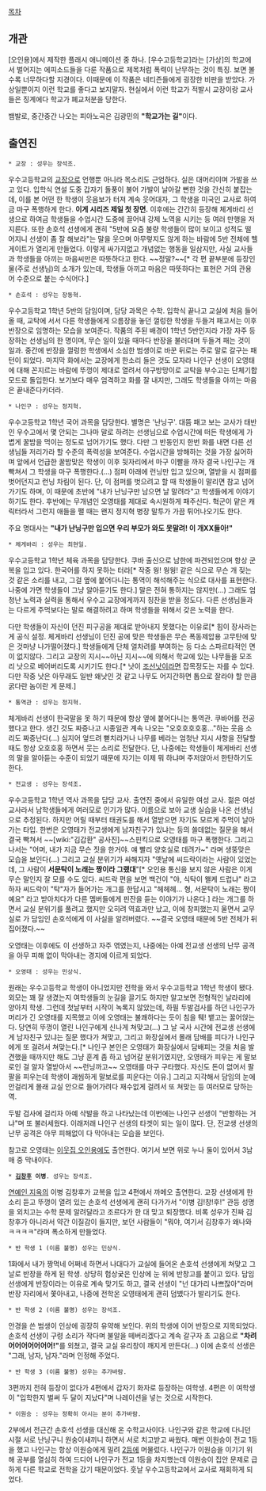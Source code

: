 [[목차]]
== 개관 ==
[오인용]에서 제작한 플래시 애니메이션 중 하나. [우수고등학교]라는 [가상]의 학교에서 벌어지는 에피소드들을 다룬 작품으로 제목처럼 폭력이 난무하는 것이 특징. 보면 볼수록 너무하다할 지경이다. 이때문에 이 작품은 네티즌들에게 굉장한 비판을 받았다. 가상일뿐이지 이런 학교를 좋다고 보지말자. 현실에서 이런 학교가 적발시 교장이랑 교사들은 징계에다 학교가 폐교처분을 당한다.

뱀발로, 중간중간 나오는 피아노곡은 김광민의 '''"학교가는 길"'''이다.

== 출연진 ==

 * 교장 : 성우는 장석조.

우수고등학교의 [[교장]]으로 언행뿐 아니라 목소리도 근엄하다. 실은 대머리이며 가발을 쓰고 있다. 입학식 연설 도중 갑자기 돌풍이 불어 가발이 날아갈 뻔한 것을 간신히 붙잡는데, 이를 본 어떤 한 학생이 웃음보가 터져 계속 웃어대자, 그 학생을 미국인 교사로 하여금 마구 폭행하게 한다. '''이게 시리즈 제일 첫 장면.''' 이후에는 간간히 등장해 체게바리 선생으로 하여금 학생들을 수업시간 도중에 끌어내 강제 노역을 시키는 등 여러 만행을 저지른다. 또한 손호석 선생에게 괜히 "5반에 요즘 불량 학생들이 많이 보이고 성적도 떨어지니 선생이 좀 잘 해보라"는 말을 웃으며 아무렇지도 않게 하는 바람에 5반 전체에 헬게이트가 열리게 만들었다. 이렇게 싸가지없고 개념없는 행동을 일삼지만, 사실 교사들과 학생들을 아끼는 마음씨만은 따뜻하다고 한다. ~~정말?~~[* 각 편 끝부분에 등장인물(주로 선생님)의 소개가 있는데, 학생들 아끼고 마음은 따뜻하다는 표현은 거의 관용어 수준으로 붙는 수식어다.]

 * 손호석 : 성우는 장동혁.

우수고등학교 1학년 5반의 담임이며, 담당 과목은 수학. 입학식 끝나고 교실에 처음 들어올 때, 교탁에 서서 다른 학생들에게 으름장을 놓던 껄렁한 학생을 두들겨 패고서는 이후 반장으로 임명하는 모습을 보여준다. 작품의 주된 배경이 1학년 5반인지라 가장 자주 등장하는 선생님의 한 명이며, 무슨 일이 있을 때마다 반장을 불러대며 두들겨 패는 것이 일과. 중간에 반장을 껄렁한 학생에서 소심한 범생이로 바꾼 뒤로는 주로 말로 갈구는 패턴이 되었다. 마지막 화에서는 교장에게 한소리 들은 것도 모자라 나인구 선생이 오영태에 대해 꼰지르는 바람에 뚜껑이 제대로 열려서 야구방망이로 교탁을 부수고는 단체기합 모드로 돌입한다. 보기보다 매우 엄격하고 화를 잘 내지만, 그래도 학생들을 아끼는 마음은 끝내준다카더라.

 * 나인구 : 성우는 정지혁.

우수고등학교 1학년 국어 과목을 담당한다. 별명은 '난닝구'. 대뜸 패고 보는 교사가 태반인 우수고에서 몇 안되는 그나마 말로 하려는 선생님으로 수업시간에 떠든 학생에게 가볍게 꿀밤을 먹이는 정도로 넘어가기도 했다. 다만 그 반동인지 한번 화를 내면 다른 선생님들 저리가라 할 수준의 폭력성을 보여준다. 수업시간을 방해하는 것을 가장 싫어하며 앞에서 언급한 꿀밤맞은 학생이 이후 뒷자리에서 마구 이빨을 까자 결국 나인구는 개빡쳐서 그 학생을 마구 폭행한다.(...) 점퍼 아래에 런닝만 입고 있으며, 열받을 시 점퍼를 벗어던지고 런닝 차림이 된다. 단, 이 점퍼를 벗으려고 할 때 학생들이 말리면 참고 넘어가기도 하며, 이 때문에 초반에 "내가 난닝구만 남으면 날 말려라"고 학생들에게 이야기하기도 한다. 후반에는 무개념인 오영태를 제대로 속시원하게 패주신다. 혁군이 맡은 캐릭터라서 그런지 애들을 팰 때는 왠지 정지혁 병장 말투가 가끔 튀어나오기도 한다. 

주요 명대사는 '''"내가 난닝구만 입으면 우리 부모가 와도 못말려! 이 개XX들아!"'''

 * 체게바리 : 성우는 최현일.

우수고등학교 1학년 체육 과목을 담당한다. 쿠바 출신으로 남한에 파견되었으며 항상 군복을 입고 있다. 한국어를 하지 못하는 터라[* 작중 웡! 웡웡! 같은 식으로 무슨 개 짖는 것 같은 소리를 내고, 그걸 옆에 붙어다니는 통역이 해석해주는 식으로 대사를 표현한다. 나중에 가면 학생들이 그냥 알아듣기도 한다.] 말은 전혀 통하지는 않지만(...) 그래도 엄청난 노력과 실력을 통해서 우수고 교장에게까지 칭찬을 받을 정도다. 다른 선생님들과는 다르게 주먹보다는 말로 해결하려고 하며 학생들을 위해서 갖은 노력을 한다.

다만 학생들이 자신이 던진 피구공을 제대로 받아내지 못했다는 이유로[* 힘이 장사라는 게 공식 설정. 체게바리 선생님이 던진 공에 맞은 학생들은 무슨 폭동제압용 고무탄에 맞은 것마냥 나가떨어졌다.] 학생들에게 단체 얼차려를 부여하는 등 다소 스파르타적인 면이 없지않다. 그리고 교장의 지시~~아닌 지시~~에 의해서 학교에 있는 나무들을 모조리 낫으로 베어버리도록 시키기도 한다.[* 낫이 [[조선낫]]이라면 잡목정도는 자를 수 있다. 다만 작중 낫은 아무래도 일반 왜낫인 것 같고 나무도 어지간하면 톱으로 잘라야 할 만큼 굵다란 놈이란 게 문제.]

 * 통역관 : 성우는 정지혁.
체게바리 선생이 한국말을 못 하기 때문에 항상 옆에 붙어다니는 통역관. 쿠바어를 전공했다고 한다. 생긴 것도 짜증나고 시종일관 계속 나오는 "오호호호호홍..."하는 웃음 소리도 짜증난다(...) 심지어 엎드려 뻗치라거나 나무를 베라는 엄청난 지시 사항을 전달할 때도 항상 오호호홍 하면서 웃는 소리로 전달한다. 단, 나중에는 학생들이 체게바리 선생의 말을 알아듣는 수준이 되었기 때문에 자기는 이제 뭐 하냐며 주저앉아서 한탄하기도 한다. 

 * 전교생 : 성우는 장석조.

우수고등학교 1학년 역사 과목을 담당 교사. 출연진 중에서 유일한 여성 교사. 젊은 여성 교사라서 남학생들에게 여러모로 인기가 많다. 이름으로 보아 교생 실습을 나온 선생님으로 추정된다. 하지만 어릴 때부터 태권도를 해서 열받으면 자기도 모르게 주먹이 날아가는 타입. 한번은 오영태가 전교생에게 남자친구가 있냐는 등의 쓸데없는 질문을 해서 결국 빡쳐서 ~~[wiki:"김갑환" 공사진]~~스핀킥으로 오영태를 마구 폭행한다. 그리고 나서는 "어머, 내가 지금 무슨 짓을 한거야. 얘 빨리 양호실로 데려가~" 라며 생뚱맞은 모습을 보인다(...) 그리고 교실 분위기가 싸해지자 "옛날에 씨드락이라는 사람이 있었는데, 그 사람이 '''서문탁이 노래는 짱이라 그랬대'''"[* 오인용 통신을 보지 않은 사람은 이게 무슨 말인지 잘 모를 수도 있다. 씨드락 편을 보면 백건이 "야, 식탁이 왤케 드럽냐" 라고 하자 씨드락이 "탁"자가 들어가는 개그를 한답시고 "헤헤헤... 형, 서문탁이 노래는 짱이예요" 라고 받아치다가 다른 멤버들에게 핀잔을 듣는 이야기가 나온다.] 라는 개그를 하면서 교실 분위기를 풀려고 했지만 오히려 역효과만 났고, 이에 창피했는지 울면서 교무실로 가 담임인 손호석에게 이 사실을 알려버렸다. ~~결국 오영태 때문에 5반 전체가 뒤집어졌다.~~ 

오영태는 이후에도 이 선생하고 자주 엮였는지, 나중에는 아예 전교생 선생의 난무 공격을 아무 피해 없이 막아내는 경지에 이르게 되었다. 

 * 오영태 : 성우는 민상식.

원래는 우수고등학교 학생이 아니었지만 전학을 와서 우수고등학교 1학년 학생이 됐다. 외모는 꽤 잘 생겼는지 여학생들의 눈길을 끌기도 하지만 알고보면 전형적인 날라리에 양아치 학생. 그런데 첫날부터 시작이 녹록지 않았는데, 하필 두발검사를 하던 나인구가 머리가 긴 오영태를 지목했고 이에 오영태는 불쾌하다는 듯이 침을 퉤! 뱉고는 꿇어앉는다. 당연히 뚜껑이 열린 나인구에게 신나게 쳐맞고(...) 그 날 국사 시간에 전교생 선생에게 남자친구 있냐는 질문 했다가 쳐맞고, 그리고 화장실에서 몰래 담배를 피다가 나인구에게 또 걸려서 쳐맞는다.[* 나인구 본인은 오영태가 화장실에서 담배피는 것을 처음 발견했을 때까지만 해도 그냥 훈계 좀 하고 넘어갈 분위기였지만, 오영태가 피우는 게 말보로인 걸 알자 열받아서 ~~런닝까고~~ 오영태를 마구 구타했다. 자신도 돈이 없어서 팔팔을 피우는데 학생이 괘씸하게 말보로를 피운다는 이유.] 그리고 지각해서 담임의 눈에 안걸리게 몰래 교실 안으로 들어가려다 재수없게 걸려서 또 쳐맞는 등 여러모로 당하는 역.

두발 검사에 걸리자 아예 삭발을 하고 나타났는데 이번에는 나인구 선생이 "반항하는 거냐"며 또 불러세웠다. 이래저래 나인구 선생의 타겟이 되는 일이 많다. 단, 전교생 선생의 난무 공격은 아무 피해없이 다 막아내는 모습을 보인다. 

참고로 오영태는 [[이웃집 오인용]]에도 출연한다. 여기서 보면 위로 누나 둘이 있어서 3남매 중 막내이다. 

 * '''[[김창후]] 이병'''. 성우는 장석조. 
[[연예인 지옥]]의 이병 김창후가 교복을 입고 4편에서 까메오 출연한다. 교장 선생에게 한소리 듣고 뚜껑이 열려 있는 손호석 선생에게 괜히 다가가서 "이병 김!창!후!" 관등 성명을 외치고는 수학 문제 알려달라고 조르다가 한 대 맞고 퇴장했다. 비록 성우가 진짜 김창후가 아니라서 약간 이질감이 들지만, 보던 사람들이 "뭐야, 여기서 김창후가 왜나와ㅋㅋㅋㅋ"라며 폭소하게 만들었다. 

 * 반 학생 1 (이름 불명) 성우는 민상식. 
1화에서 내가 짱먹네 어쩌네 하면서 나대다가 교실에 들어온 손호석 선생에게 쳐맞고 그 날로 반장을 하게 된 학생. 상당히 험상궂은 인상에 눈 위에 반창고를 붙이고 있다. 담임 선생에게 반장이라는 이유로 계속 맞기도 하고, 결국 선생이 "넌 대가리 나쁘잖아"라며 반장 자리에서 쫓아내고, 나중에 전학온 오영태에게 괜히 덤볐다가 발리기도 한다. 

 * 반 학생 2 (이름 불명) 성우는 장석조. 
안경을 쓴 범생이 인상에 굉장히 유약해 보인다. 위의 학생에 이어 반장으로 지목되었다. 손호석 선생이 구령 소리가 작다며 불알을 떼버리겠다고 계속 갈구자 초 고음으로 '''"차려어어어어어어어!"'''를 외쳤고, 결국 교실 유리창이 깨지게 만든다(...) 이에 손호석 선생은 "그래, 남자, 남자."라며 인정해 주었다. 

 * 반 학생 3 (이름 불명) 성우는 추가바람. 
3편까지 전혀 등장이 없다가 4편에서 갑자기 화자로 등장하는 여학생. 4편은 이 여학생이 "입학한지 벌써 두 달이 지났다"며 나레이션을 넣는 것으로 시작한다. 

 * 이원승 : 성우는 정확히 아시는 분이 추가바람.

2부에서 전근간 손호석 선생을 대신해 온 수학교사이다. 나인구와 같은 학교에 다니던 시절 서로 난닝구니 원숭이새끼니 하면서 서로 치고받고 싸웠다. 매번 이원승이 전교 1등을 했고 나인구는 항상 이원승에게 밀려 [[2등]]에 머물렀다. 나인구가 이원승을 이기기 위해 공부를 열심히 하여 드디어 나인구가 전교 1등을 차지했는데 이원승이 집안 문제로 급하게 다른 학교로 전학을 갔기 때문이었다. 훗날 우수고등학교에서 교사로 재회하게 되었다.


